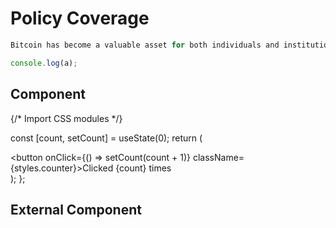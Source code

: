 # Policy Coverage

```js filename="demo.js" {3} copy
Bitcoin has become a valuable asset for both individuals and institutions and as more people invest in Bitcoin, it's crucial to find effective ways to insure these digital assets. That's where Bitcoin Captive Insurance (BCI) comes into play—a unique insurance model that provides coverage for your Bitcoin holdings while giving you back all underwriting profit.

console.log(a);
```

## Component


{/* Import CSS modules */}

  const [count, setCount] = useState(0);
  return (
    <div>
      <button onClick={() => setCount(count + 1)} className={styles.counter}>Clicked {count} times</button>
    </div>
  );
};

<Counter/>

## External Component


<Counters />
